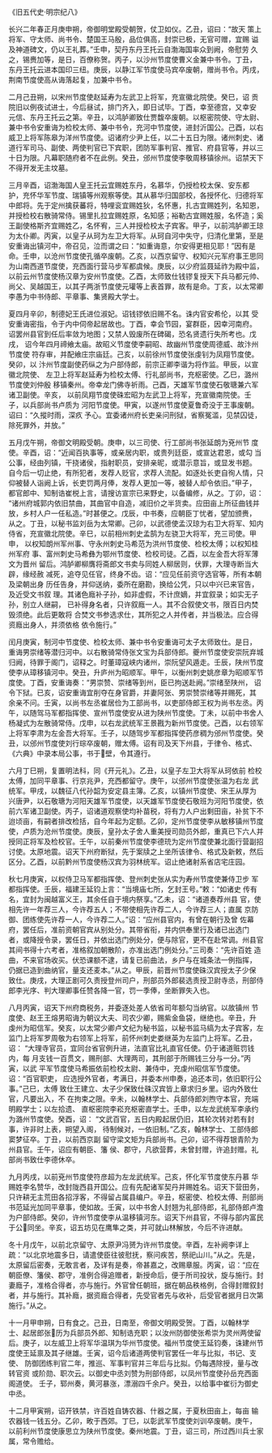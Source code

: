 

《旧五代史·明宗纪八》

长兴二年春正月庚申朔，帝御明堂殿受朝贺，仗卫如仪。乙丑，诏曰：“故天 策上将军、守太师、尚书令、楚国王马殷，品位俱高，封崇已极，无官可赠，宜赐 谥及神道碑文，仍以王礼葬。”壬申，契丹东丹王托云自渤海国率众到阙，帝慰劳 久之，锡赉加等，是日，百僚称贺。丙子，以沙州节度使曹义金兼中书令。丁丑， 东丹王托云进本国印三纽。庚辰，以静江军节度使马宾卒废朝，赠尚书令。丙戌， 荆南节度使高从诲落起复，加兼中书令。

二月己丑朔，以宋州节度使赵延寿为左武卫上将军，充宣徽北院使。癸巳，诏 贡院旧以例夜试进士，今后昼试，排门齐入，即日试毕。丁酉，幸至德宫，又幸安 元信、东丹王托云之第。辛丑，以鸿胪卿致仕贾馥卒废朝。以枢密院使、守太尉、 兼中书令安重诲为检校太师、兼中书令，充河中节度使，进封沂国公。己酉，以右 威卫上将军陈皋为洋州节度使。诏诸府少尹上任，以二十五日为限。诸州刺史、诸 道行军司马、副使、两使判官已下宾职，团防军事判官、推官、府县官等，并以三 十日为限。凡幕职随府者不在此例。癸丑，邠州节度使李敬周移镇徐州。诏禁天下 不得开发无主坟墓。

三月辛酉，诏渤海国人皇王托云宜赐姓东丹，名慕华，仍授检校太保、安东都 护，充怀华军节度、瑞镇等州观察等使。其从慕华归国部校，各授怀化、归德将军 中郎将。先于定州擒获蕃将，特哩衮宜赐姓狄，名怀惠，扎古宜赐姓列，名知恩， 并授检校右散骑常侍。锡里扎拉宜赐姓原，名知感；裕勒古宜赐姓服，名怀造；奚 王副使格斯齐宜赐姓乙，名怀宥，三人并授检校太子宾客。甲子，以前鸿胪卿王琼 为太仆卿。丙寅，以皇子从珂为左卫大将军。从珂自河中失守，归清化里第，至是 安重诲出镇河中，帝召见，泣而谓之曰：“如重诲意，尔安得更相见耶！”因有是 命。壬申，以沧州节度使孔循卒废朝。乙亥，以西京留守、权知兴元军府事王思同 为山南西道节度使，充西面行营马步军都虞候。庚辰，以少府监聂延祚为殿中监， 以前云州节度使杨汉章为安州节度使。乙酉，太师致仕钱镠复授天下兵马都元帅、 尚父、吴越国王，以其子两浙节度使元瓘等上表首罪，故有是命。丁亥，以太常卿 李愚为中书侍郎、平章事、集贤殿大学士。

夏四月辛卯，制德妃王氏进位淑妃。诏钱镠依旧赐不名。诛内官安希伦，以其 受安重诲密指，令于内中伺帝起居故也。丁酉，幸会节园，宴群臣，因幸河南府。 诏罢州县官到任后率敛为地图；又禁人毁废所在碑碣，恐名贤遗行失所考也。戊戌， 诏今年四月禘飨太庙。故昭义节度使李嗣昭、故幽州节度使周德威、故汴州节度使 符存审，并配飨庄宗庙廷。己亥，以前徐州节度使张虔钊为凤翔节度使。癸卯，以 汴州节度副使药纵之为户部侍郎，前宗正卿李谐为将作监。甲辰，以宣徽北院使、 左卫上将军赵延寿为检校太傅、行礼部尚书，充枢密使。乙巳，潞州节度使刘仲殷 移镇秦州。帝幸龙门佛寺祈雨。己酉，天雄军节度使石敬瑭兼六军诸卫副使。辛亥， 以前凤翔节度使硃宏昭为左武卫上将军，充宣徽南院使。壬子，以兵部尚书卢质为 河阳节度使。甲寅，以遂州节度使夏鲁奇没于王事废朝。诏曰：“久摐时雨，深疚 予心。宜委诸州府长吏亲问刑狱，省察冤滥，见禁囚徒，除死罪外，并放。”

五月戊午朔，帝御文明殿受朝。庚申，以三司使、行工部尚书张延朗为兗州节 度使。辛酉，诏：“近闻百执事等，或亲居内职，或贵列廷臣，或宣达君恩，或勾 当公事，经由列镇，干挠诸侯，指射职员，安排亲昵，或潜示意旨，或显发书题。 自今后一切止绝，有所犯者，发荐人贬官，求荐人流配。如逐处长吏自徇人情，只 仰被替人诣阙上诉，长吏罚两月俸，发荐人更加一等，被替人却令依旧。”甲子， 都官郎中、知制诰崔棁上言，请搜访宣宗已来野史，以备编修，从之。丁卯，诏： “诸州府城郭内依旧禁曲，其曲官中自造，减旧价之半货卖。应田亩上所征曲钱并 放，乡村人户一任私造。”时甚便之。戊辰，中书奏，应朝臣丁忧者，望加颁赉， 从之。丁丑，以秘书监刘岳为太常卿。己卯，以武德使孟汉琼为右卫大将军、知内 侍省，充宣徽北院使。辛巳，以前相州刺史孟鹄为左骁卫大将军，充三司使。甲申， 以权知朗州军州事、守永州刺史马希范为洪州节度使、检校太傅；以权知桂州军府 事、富州刺史马希彝为鄂州节度使、检校司徒。乙酉，以左金吾大将军薄文为晋州 留后。鸿胪卿柳膺将斋郎文书卖与同姓人柳居则，伏罪，大理寺断当大辟，缘经赦 减死，追夺见任官，终身不齿。诏：“应见任前资守选官等，所有本朝及梁朝出身 历任告身，并仰送纳，委所在磨勘，换给公凭，只以中兴已来官告，及近受文书叙 理。其诸色廕补子孙，如非虚假，不计庶嫡，并宜叙录；如实无子孙，别立人继嗣， 已补得身名者，只许叙廕一人。其不合叙使文书，限百日内焚毁须绝。此后更敢将 合焚文书参选求仕，其所犯之人并传者，并当极法。应合得资廕出身人，并须依格 依令施行。”

闰月庚寅，制河中节度使、检校太师、兼中书令安重诲可太子太师致仕。是日， 重诲男崇绪等潜归河中。以右散骑常侍张文宝为兵部侍郎。夔州节度使安崇阮弃城 归阙，待罪于阁门，诏释之。时董璋寇峡内诸州，崇阮望风遁走。壬辰，陕州节度 使李从璋移镇河中。癸丑，升庐州为昭顺军。甲午，以衡州刺史姚彦章为昭顺军节 度使。丁酉，安重诲奏：“男崇赞、崇绪等到州，臣已拘送赴阙。”崇绪至陕州， 诏令下狱。已亥，诏安重诲宜削夺在身官爵，并妻阿张、男崇赞崇绪等并赐死，其 余亲不问。壬寅，以尚书左丞崔居俭为工部尚书，以吏部侍郎王权为尚书左丞。丙 午，以随驾马军都指挥使、宣州节度使安从进为陕州节度使。丁未，以前中书舍人 杨凝式为左散骑常侍。戊申，以右龙武统军王景戡为新州节度使。己酉，以右领军 上将军李肃为左金吾大将军。壬子，以随驾步军都指挥使药彦稠为邠州节度使。癸 丑，以邠州节度使刘行琮卒废朝，赠太傅。诏有司及天下州县，于律令、格式、 《六典》中录本局公事，书于壁，令其遵行。

六月丁巳朔，复置明法科，同《开元礼》。乙丑，以皇子左卫大将军从珂依前 检校太傅，加同平章事、行京兆尹，充西都留守。庚午，以邠州节度使张温为右龙 武统军。甲戌，以魏征八代孙韶为安定县主簿。乙亥，以镇州节度使、宋王从厚为 兴唐尹，以石敬瑭为河阳天雄军节度使，以天雄军节度使石敬班为河阳节度使，依 前六军诸卫副使。丙子，诏诸道观察使均补苗税，将有力人户出剩田亩，补贫下不 迨顷亩，有嗣者排改检括，自今年起为定额。乙卯，定州节度使李从敏移镇州节度 使，卢质为沧州节度使。庚辰，皇孙太子舍人重美授司勋员外郎，重真已下六人并 授同正将军及检校官。壬午，以前秦州节度使李德珫为定州节度使兼北面行营副招 讨使。太原地震。诏天下州府断狱，先于案牍之上坐所该律令、格式及新敕，然后 区分。乙酉，以前黔州节度使杨汉宾为羽林统军。诏止绝诸射系省店宅庄园。

秋七月庚寅，以权侍卫马军都指挥使、登州刺史张从实为寿州节度使兼侍卫步 军都指挥使。壬辰，福建王延钧上言：“当境庙七所，乞封王号。”敕：“如诸史 传有名，宜封为闽越富义王，其余任自于境内祭享。”乙未，诏：“诸道奏荐州县 官，使相先许一年荐三人，今许荐五人；不带使相先许荐二人，今许荐三人；直属 京防御、团练使先许荐一人，今许荐二人。”诏：“应州县官内，有曾在朝行及曾 佐幕府，罢任后，准前资朝官宾从别处分。其带省衔，并内供奉里行及诸已出选门 者，或降授令录，罢任日，并依出选门例处分，便与除官，更不在赴常调。州县官 其间书得十六考者，准格叙加朝散阶，亦准出选门例处分。”三司奏：“先许百姓 造曲，不来官场收买。伏恐课额不逮，请复已前曲法，乡户与在城条法一例指挥， 仍据已造到曲纳官，量支还麦本。”从之。甲辰，前晋州节度使硃汉宾授太子少保 致仕。庚戌，大理正剧可久责授登州司户，刑部员外郎裴选责授卫尉寺丞，刑部侍 郎李光序、判大理卿事任赞各降一官，罚一季俸，坐断罪失入也。

八月丙寅，诏天下州府商税务，并委逐处差人依省司年额勾当纳官。以故镇州 节度使、赵王王熔男昭诲为朝议大夫、司农少卿，赐紫金鱼袋，继绝也。辛丑，升 虔州为昭信军。癸亥，以太常少卿卢文纪为秘书监，以秘书监马缟为太子宾客，左 监门上将军罗周敬为右领军上将军，前怀州刺史娄继英为左监门上将军。乙丑，诏： “大理寺官员，宜同台省官例升进，法直官比礼直官任使。仍于诸道赃罚钱内，每 月支钱一百贯文，赐刑部、大理两司，其刑部于所赐钱三分与一分。”丙寅，以武 平军节度使马希振依前检校太尉、兼侍中，充虔州昭信军节度使。诏：“百官职吏， 应选授外官者，考满日，并委本州申奏，追还本司，依旧职行公事。”己巳，太傅 致仕王建立、太子少保致仕硃汉宾皆上章求归乡里。诏内外致仕官，凡要出入，不 在拘束之限。辛未，以翰林学士、兵部侍郎刘煦守本官，充端明殿学士；以左拾遗、 直枢密院李崧充枢密直学士。壬申，以左龙武统军李承约为潞州节度使。癸酉，诏： “文武百官，五日内殿起居仍旧，其轮次转对若有封事，许非时上表，朔望入阁， 待制候对，一依旧制。”乙亥，翰林学士、工部侍郎窦梦征卒。丁丑，以前西京副 留守梁文矩为兵部尚书。己卯，诏不得荐银青阶为州县官。壬午，诏应有朝臣、籓 侯、郡守，凡欲营葬，未曾封赠，许追封赠。礼部尚书致仕李德休卒。

九月丙戌，以前兗州节度使符彦超为左龙武统军。己亥，怀化军节度使东丹慕 华赐姓李名赞华，改封陇西县开国公。应有先配诸军契丹并赐姓名。诏天下营田务， 只许耕无主荒田各招浮客，不得留占属县编户。辛丑，枢密使、检校太傅、刑部尚 书范延光加同平章事，使如故。壬寅，以中书舍人封翘为礼部侍郎，礼部侍郎卢澹 为户部侍郎。癸卯，许州节度使李从温移镇河东。诏天下州县官，不得与部内富民 于公同坐。辛亥，诏五坊见在鹰隼之类，并可就山林解放，今后不许进献。

冬十月戊午，以前北京留守、太原尹冯赟为许州节度使。辛酉，左补阙李详上 疏：“以北京地震多日，请遣使臣往彼慰抚，察问疾苦，祭祀山川。”从之。先是， 太原留后密奏，无敢言者，及详有是奏，帝甚嘉之，改赐章服。丙寅，诏：“应在 朝臣僚、籓侯、郡守，准例合得追赠者，新授命后，便于所司投状，旋与施行。封 妻廕子，准格合得者，亦与施行。外官曾任朝班，据在朝品秩格例，合得封赠叙封 者，并与施行。其补廕，据资廕合得者，先受官者先与收补，后受官者据月日次第 施行。”从之。

十一月甲申朔，日有食之。己丑，日南至，帝御文明殿受贺。丁酉，以翰林学 士、起居郎张历为兵部员外郎、知制诰充职；以汝州防御使张希崇为灵州两使留 后。庚子，以左威卫上将军华温琪为华州节度使。福州节度使王延钧奏，诛建州节 度使王延禀及其子继雄。壬寅，诏今后诸道两使判官罢任一年与比拟，书记、支使、 防御团练判官二年，推巡、军事判官并三年后与比拟。仍每遇除授，量与改转官资 或阶勋、职次云。以御史中丞刘赞为刑部侍郎，以凤州节度使孙岳充西面阁道使。 壬子，郓州奏，黄河暴涨，漂溺四千余户。癸丑，以给事中崔衍为御史中丞。

十二月甲寅朔，诏开铁禁，许百姓自铸农器、什器之属，于夏秋田亩上，每亩 输农器钱一钱五分。乙卯，畋于西郊。丁巳，以彰武军节度使刘训卒废朝。庚午， 以前利州节度使康思立为陕州节度使。秦州地震。丁丑，诏三司，所过西川兵士家 属，常令赡给。

